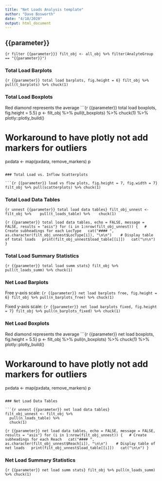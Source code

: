 ```yaml
---
title: "Net Loads Analysis template"
author: "Dave Bosworth"
date: "4/18/2020"
output: html_document
---
```


## {{parameter}} {.tabset .tabset-pills}

```{r filter {{parameter}}}
filt_obj <- all_obj %>% filter(AnalyteGroup == "{{parameter}}")
```

### Total Load Barplots

```{r {{parameter}} total load barplots, fig.height = 6}
filt_obj %>% pull(t_barplots) %>% chuck(1)
```

### Total Load Boxplots

Red diamond represents the average
```{r {{parameter}} total load boxplots, fig.height = 5.5}
p <- filt_obj %>% 
  pull(t_boxplots) %>% 
  chuck(1) %>% 
  plotly::plotly_build()

# Workaround to have plotly not add markers for outliers
p$x$data <- map(p$x$data, remove_markers)
p
```

### Total Load vs. Inflow Scatterplots

```{r {{parameter}} load vs flow plots, fig.height = 7, fig.width = 7}
filt_obj %>% pull(scatterplots) %>% chuck(1)
```

### Total Load Data Tables

```{r unnest {{parameter}} total load data tables}
filt_obj_unnest <- filt_obj %>% 
  pull(t_loads_table) %>% 
  chuck(1)
```

```{r {{parameter}} total load data tables, echo = FALSE, message = FALSE, results = "asis"}
for (i in 1:nrow(filt_obj_unnest)) {
  # Create subheadings for each LocType
  cat("#### ", as.character(filt_obj_unnest$LocType[i]), "\n\n") 
  # Display table of total loads
  print(filt_obj_unnest$load_table[[i]])
  cat("\n\n")
}
```

### Total Load Summary Statistics

```{r {{parameter}} total load summ stats}
filt_obj %>% pull(t_loads_summ) %>% chuck(1)
```

### Net Load Barplots

Free y-axis scale:
```{r {{parameter}} net load barplots free, fig.height = 6}
filt_obj %>% pull(n_barplots_free) %>% chuck(1)
```

Fixed y-axis scale:
```{r {{parameter}} net load barplots fixed, fig.height = 7}
filt_obj %>% pull(n_barplots_fixed) %>% chuck(1)
```

### Net Load Boxplots

Red diamond represents the average
```{r {{parameter}} net load boxplots, fig.height = 5.5}
p <- filt_obj %>% 
  pull(n_boxplots) %>% 
  chuck(1) %>% 
  plotly::plotly_build()

# Workaround to have plotly not add markers for outliers
p$x$data <- map(p$x$data, remove_markers)
p
```

### Net Load Data Tables

```{r unnest {{parameter}} net load data tables}
filt_obj_unnest <- filt_obj %>% 
  pull(n_loads_table) %>% 
  chuck(1)
```

```{r {{parameter}} net load data tables, echo = FALSE, message = FALSE, results = "asis"}
for (i in 1:nrow(filt_obj_unnest)) {
  # Create subheadings for each Reach
  cat("#### ", as.character(filt_obj_unnest$Reach[i]), "\n\n") 
  # Display table of net loads
  print(filt_obj_unnest$load_table[[i]])
  cat("\n\n")
}
```

### Net Load Summary Statistics

```{r {{parameter}} net load summ stats}
filt_obj %>% pull(n_loads_summ) %>% chuck(1)
```

